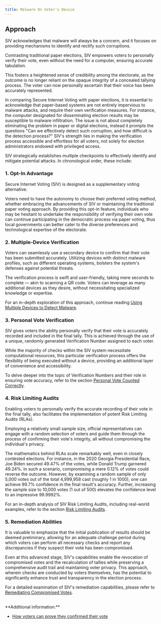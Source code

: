 ```yaml
---
title: Malware On Voter's Device
---
```


## Approach

SIV acknowledges that malware will always be a concern, and it focuses on providing mechanisms to identify and rectify such corruptions.

Contrasting traditional paper elections, SIV empowers voters to personally verify their vote, even without the need for a computer, ensuring accurate tabulation.

This fosters a heightened sense of credibility among the electorate, as the outcome is no longer reliant on the opaque integrity of a concealed tallying process. The voter can now personally ascertain that their voice has been accurately represented.

In comparing Secure Internet Voting with paper elections, it is essential to acknowledge that paper-based systems are not entirely impervious to malware attacks, and require their own verification measures. For instance, the computer designated for disseminating election results may be susceptible to malware infiltration. The issue is not about completely eliminating the problem in paper or digital elections, instead it prompts the questions "Can we effectively detect such corruption, and how difficult is the detection process?" SIV's strength lies in making the verification process accessible and effortless for all voters, not solely for election administrators endowed with privileged access.

SIV strategically establishes multiple checkpoints to effectively identify and mitigate potential attacks. In chronological order, these include:

### 1. Opt-In Advantage

Secure Internet Voting (SIV) is designed as a supplementary voting alternative.

Voters need to have the autonomy to choose their preferred voting method, whether embracing the advancements of SIV or maintaining the traditional paper voting approach. By providing this opt-in feature, individuals who may be hesitant to undertake the responsibility of verifying their own vote can continue participating in the democratic process via paper voting, thus local governments can better cater to the diverse preferences and technological expertise of the electorate.

### 2. Multiple-Device Verification

Voters can seamlessly use a secondary device to confirm that their vote has been submitted accurately. Utilizing devices with distinct malware profiles, such as different operating systems, bolsters the system's defenses against potential threats.

The verification process is swift and user-friendly, taking mere seconds to complete — akin to scanning a QR code. Voters can leverage as many additional devices as they desire, without necessitating specialized knowledge or expertise.

For an in-depth exploration of this approach, continue reading [Using Multiple Devices to Detect Malware](/verifiability/detecting-malware).

### 3. Personal Vote Verification

SIV gives voters the ability personally verify that their vote is accurately recorded and included in the final tally. This is achieved through the use of a unique, randomly generated Verification Number assigned to each voter.

While the majority of checks within the SIV system necessitate computational resources, this particular verification process offers the flexibility of being executed without a device, providing an additional layer of convenience and accessibility.

To delve deeper into the topic of Verification Numbers and their role in ensuring vote accuracy, refer to the section [Personal Vote Counted Correctly](/verifiability/personal-vote).

### 4. Risk Limiting Audits

Enabling voters to personally verify the accurate recording of their vote in the final tally, also facilitates the implementation of potent Risk Limiting Audits (RLAs).

Employing a relatively small sample size, official representatives can engage with a random selection of voters and guide them through the process of confirming their vote's integrity, all without compromising the individual's privacy.

The mathematics behind RLAs scale remarkably well, even in closely contested elections. For instance, in the 2020 Georgia Presidential Race, Joe Biden secured 49.47% of the votes, while Donald Trump garnered 49.24%. In such a scenario, compromising a mere 0.12% of votes could reverse the outcome. However, by examining a random sample of only 5,000 votes out of the total 4,999,958 cast (roughly 1 in 1000), one can achieve 99.7% confidence in the final result's accuracy. Further, increasing the sample size to 10,000 votes (1 out of 500) elevates the confidence level to an impressive 99.9992%.

For an in-depth analysis of SIV Risk Limiting Audits, including real-world examples, refer to the section [Risk Limiting Audits](/verifiability/rla).

### 5. Remediation Abilities

It is valuable to emphasize that the initial publication of results should be deemed preliminary, allowing for an adequate challenge period during which voters can perform all necessary checks and report any discrepancies if they suspect their vote has been compromised.

Even at this advanced stage, SIV's capabilities enable the revocation of compromised votes and the recalculation of tallies while preserving a comprehensive audit trail and maintaining voter privacy. This approach, wherein checks are conducted by voters themselves, has the potential to significantly enhance trust and transparency in the election process.

For a detailed examination of SIV's remediation capabilities, please refer to [Remediating Compromised Votes](/remediating-compromised-votes).

<br />
**Additional information:**

- [How voters can prove they confirmed their vote](/verifiability/proving-confirmation)
